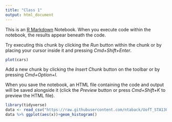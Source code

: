 ```yaml
---
title: "Class 1"
output: html_document
---
```


This is an [R Markdown](http://rmarkdown.rstudio.com) Notebook. When you execute code within the notebook, the results appear beneath the code. 

Try executing this chunk by clicking the *Run* button within the chunk or by placing your cursor inside it and pressing *Cmd+Shift+Enter*. 

```r
plot(cars)
```

Add a new chunk by clicking the *Insert Chunk* button on the toolbar or by pressing *Cmd+Option+I*.

When you save the notebook, an HTML file containing the code and output will be saved alongside it (click the *Preview* button or press *Cmd+Shift+K* to preview the HTML file).


```r
library(tidyverse)
data <- read_csv("https://raw.githubusercontent.com/ntaback/UofT_STA130/master/data.csv")
data %>% ggplot(aes(x))+geom_histogram()
```




